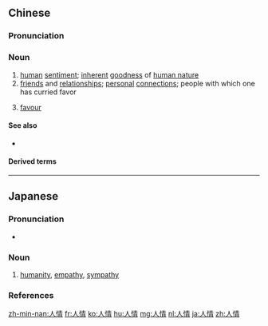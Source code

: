 ==Chinese==
{{zh-forms}}

===Pronunciation===
{{zh-pron
|m=rénqíng
|c=jan4 cing4
|h=pfs=ngìn-chhìn
|mn=zz,kh:jîn-chêng/xm,qz,tp:lîn-chêng
|mn-t=nang5 cêng5
|cat=n
}}

===Noun===
{{zh-noun}}

# [[human]] [[sentiment]]; [[inherent]] [[goodness]] of [[human nature]]
# [[friend]]s and [[relationship]]s; [[personal]] [[connection]]s; people with which one has curried favor
#: {{zh-x|中國 人情 社會|the '''personal connections''' aspect of Chinese society}}
# [[favour]] {{gloss|kind or helpful deed}}
#: {{zh-x|他 欠 我 一點 人情。|He owes me a '''favour'''.}}

====See also====
* {{zh-l|情人}}

====Derived terms====
{{zh-der|人情冷暖|人情世故|人情味|人情味兒}}

{{zh-cat|Advanced}}

----

==Japanese==
{{ja-kanjitab|にん|じょう|yomi=o}}

===Pronunciation===
* {{ja-pron|にんじょう|y=o|acc=1|acc_ref=NHK}}

===Noun===
{{ja-noun|にんじょう}}
# [[humanity]], [[empathy]], [[sympathy]]

===References===
<references/>

[[zh-min-nan:人情]]
[[fr:人情]]
[[ko:人情]]
[[hu:人情]]
[[mg:人情]]
[[nl:人情]]
[[ja:人情]]
[[zh:人情]]